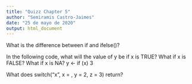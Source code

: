 ```yaml
---
title: "Quizz Chapter 5"
author: "Semiramis Castro-Jaimes"
date: "25 de mayo de 2020"
output: html_document
---
```

What is the difference between if and ifelse()?



In the following code, what will the value of y be if x is TRUE? What if x is FALSE? What if x is NA?
y <- if (x) 3



What does switch("x", x = , y = 2, z = 3) return?